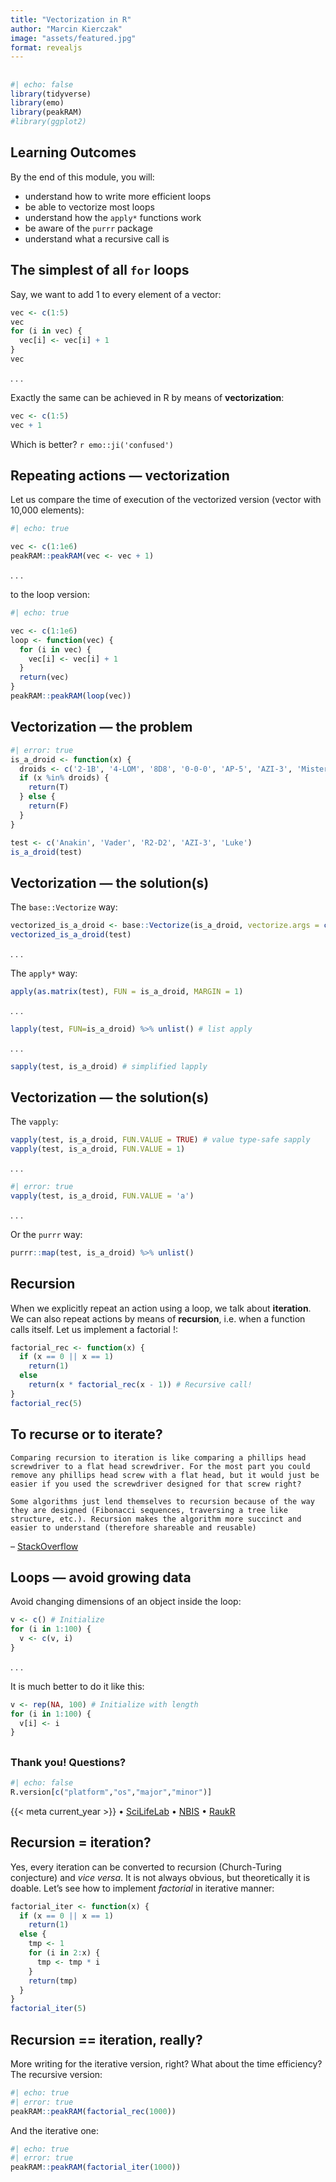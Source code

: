 ```yaml
---
title: "Vectorization in R"
author: "Marcin Kierczak"
image: "assets/featured.jpg"
format: revealjs
---
```


## {visibility="hidden"}

```r
#| echo: false
library(tidyverse)
library(emo)
library(peakRAM)
#library(ggplot2)
```

## Learning Outcomes

By the end of this module, you will:

- understand how to write more efficient loops
- be able to vectorize most loops
- understand how the `apply*` functions work
- be aware of the `purrr` package
- understand what a recursive call is

## The simplest of all `for` loops

Say, we want to add 1 to every element of a vector:

```r
vec <- c(1:5)
vec
for (i in vec) {
  vec[i] <- vec[i] + 1
}
vec
```

. . .

Exactly the same can be achieved in R by means of **vectorization**:

```r
vec <- c(1:5)
vec + 1
```

Which is better? `r emo::ji('confused')`

## Repeating actions &mdash; vectorization

Let us compare the time of execution of the vectorized version (vector with 10,000 elements):

```r
#| echo: true

vec <- c(1:1e6)
peakRAM::peakRAM(vec <- vec + 1)
```

. . .

to the loop version:

```r
#| echo: true

vec <- c(1:1e6)
loop <- function(vec) {
  for (i in vec) {
    vec[i] <- vec[i] + 1
  }
  return(vec)
}
peakRAM::peakRAM(loop(vec))
```

## Vectorization &mdash; the problem

```r
#| error: true
is_a_droid <- function(x) {
  droids <- c('2-1B', '4-LOM', '8D8', '0-0-0', 'AP-5', 'AZI-3', 'Mister Bones', 'BB-8', 'BB-9E', 'BD-1', 'BT-1', 'C1-10P', 'C-3PO', 'R2-D2')
  if (x %in% droids) {
    return(T)
  } else {
    return(F)
  }
}

test <- c('Anakin', 'Vader', 'R2-D2', 'AZI-3', 'Luke')
is_a_droid(test)
```

## Vectorization &mdash; the solution(s)

The `base::Vectorize` way:

```r
vectorized_is_a_droid <- base::Vectorize(is_a_droid, vectorize.args = c('x'))
vectorized_is_a_droid(test)
```

. . .

The `apply*` way:

```r
apply(as.matrix(test), FUN = is_a_droid, MARGIN = 1)
```

. . .

```r
lapply(test, FUN=is_a_droid) %>% unlist() # list apply
```

. . .

```r
sapply(test, is_a_droid) # simplified lapply
```

## Vectorization &mdash; the solution(s)

The `vapply`:

```r
vapply(test, is_a_droid, FUN.VALUE = TRUE) # value type-safe sapply 
vapply(test, is_a_droid, FUN.VALUE = 1)
```

. . .

```r
#| error: true
vapply(test, is_a_droid, FUN.VALUE = 'a')
```

. . .

Or the `purrr` way:

```r
purrr::map(test, is_a_droid) %>% unlist()
```

## Recursion

When we explicitly repeat an action using a loop, we talk about **iteration**. We can also repeat actions by means of **recursion**, i.e. when a function calls itself. Let us implement a factorial $!$:

```r
factorial_rec <- function(x) {
  if (x == 0 || x == 1)
    return(1)
  else
    return(x * factorial_rec(x - 1)) # Recursive call!
}
factorial_rec(5)
```

## To recurse or to iterate?

    Comparing recursion to iteration is like comparing a phillips head screwdriver to a flat head screwdriver. For the most part you could remove any phillips head screw with a flat head, but it would just be easier if you used the screwdriver designed for that screw right?

    Some algorithms just lend themselves to recursion because of the way they are designed (Fibonacci sequences, traversing a tree like structure, etc.). Recursion makes the algorithm more succinct and easier to understand (therefore shareable and reusable)

 -- [StackOverflow](https://stackoverflow.com/questions/72209/recursion-or-iteration)
 
## Loops &mdash; avoid growing data

Avoid changing dimensions of an object inside the loop:

```r
v <- c() # Initialize
for (i in 1:100) {
  v <- c(v, i)
}
```

. . .

It is much better to do it like this:

```r
v <- rep(NA, 100) # Initialize with length
for (i in 1:100) {
  v[i] <- i
}
```

## {background-image="/assets/images/cover.jpg"}

### Thank you! Questions?

```r
#| echo: false
R.version[c("platform","os","major","minor")]
```

[{{< meta current_year >}} • [SciLifeLab](https://www.scilifelab.se/) • [NBIS](https://nbis.se/) • [RaukR](https://nbisweden.github.io/raukr-2024)]{.smaller}

## Recursion = iteration?

Yes, every iteration can be converted to recursion (Church-Turing conjecture) and *vice versa*. It is not always obvious, but theoretically it is doable. Let's see how to implement *factorial* in iterative manner:

```r
factorial_iter <- function(x) {
  if (x == 0 || x == 1)
    return(1)
  else {
    tmp <- 1
    for (i in 2:x) {
      tmp <- tmp * i
    }
    return(tmp)  
  }
}
factorial_iter(5)
```

## Recursion == iteration, really?

More writing for the iterative version, right? What about the time efficiency?  
The recursive version:
```r
#| echo: true
#| error: true
peakRAM::peakRAM(factorial_rec(1000))
```

And the iterative one:

```r
#| echo: true
#| error: true
peakRAM::peakRAM(factorial_iter(1000))
```

